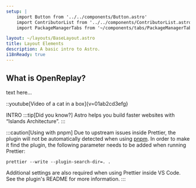 ```yaml
---
setup: |
    import Button from '../../components/Button.astro'
    import ContributorList from '../../components/ContributorList.astro'
    import PackageManagerTabs from '~/components/tabs/PackageManagerTabs.astro'

layout: ~/layouts/BaseLayout.astro
title: Layout Elements
description: A basic intro to Astro.
i18nReady: true
---
```


<h2>What is OpenReplay?</h2>

<Aside type="tip" title=" did you know?">
    text here...
    </Aside>

::youtube[Video of a cat in a box]{v=01ab2cd3efg}
   
INTRO
:::tip[Did you know?]
 Astro helps you build faster websites with “Islands Architecture”.
:::

:::caution[Using with pnpm]
Due to upstream issues inside Prettier, the plugin will not be automatically detected when using [pnpm](https://pnpm.io/). In order to make it find the plugin, the following parameter needs to be added when running Prettier:

```shell
prettier --write --plugin-search-dir=. .
```

Additional settings are also required when using Prettier inside VS Code. See the plugin's README for more information.
:::